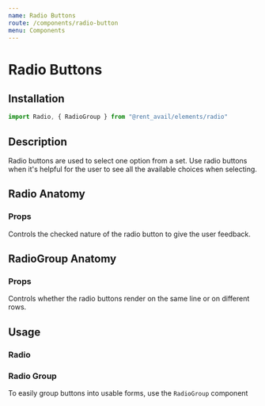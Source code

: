 ```yaml
---
name: Radio Buttons
route: /components/radio-button
menu: Components
---
```



# Radio Buttons

<Status status="production" />

## Installation

```js
import Radio, { RadioGroup } from "@rent_avail/elements/radio"
```

## Description

Radio buttons are used to select one option from a set. Use radio buttons when it's helpful for the user to see all the available choices when selecting.

## Radio Anatomy

### Props

<Prop name="checked" type="boolean">
  Controls the checked nature of the radio button to give the user feedback.
</Prop>

## RadioGroup Anatomy

### Props

<Prop name="inline" type="boolean">
  Controls whether the radio buttons render on the same line or on different rows.
</Prop>

## Usage

### Radio

<Playground>
  <Radio checked />
  <Radio />
</Playground>

### Radio Group

To easily group buttons into usable forms, use the `RadioGroup` component

<Playground column>
  <RadioGroup inline>
    <Radio name="user-type" />
    <Radio name="user-type" />
  </RadioGroup>
  <RadioGroup style={{ marginTop: "2rem" }}>
    <Radio name="payment-type" />
    <Radio name="payment-type" />
  </RadioGroup>
</Playground>
